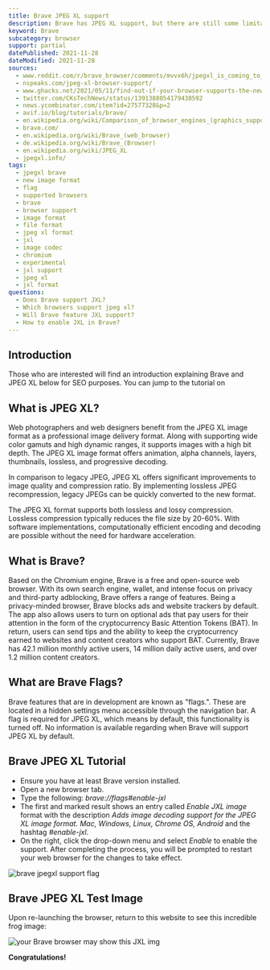 ```yaml
---
title: Brave JPEG XL support
description: Brave has JPEG XL support, but there are still some limitations. We show you how to use it.
keyword: Brave
subcategory: browser
support: partial
datePublished: 2021-11-28
dateModified: 2021-11-28
sources:
  - www.reddit.com/r/brave_browser/comments/mvvx6h/jpegxl_is_coming_to_town_will_brave_be_brave/
  - nspeaks.com/jpeg-xl-browser-support/
  - www.ghacks.net/2021/05/11/find-out-if-your-browser-supports-the-new-image-format-jpeg-xl/
  - twitter.com/CKsTechNews/status/1391388054179438592
  - news.ycombinator.com/item?id=27577328&p=2
  - avif.io/blog/tutorials/brave/
  - en.wikipedia.org/wiki/Comparison_of_browser_engines_(graphics_support)
  - brave.com/
  - en.wikipedia.org/wiki/Brave_(web_browser)
  - de.wikipedia.org/wiki/Brave_(Browser)
  - en.wikipedia.org/wiki/JPEG_XL
  - jpegxl.info/
tags:
  - jpegxl brave
  - new image format
  - flag
  - supported browsers
  - brave
  - browser support
  - image format
  - file format
  - jpeg xl format
  - jxl
  - image codec
  - chromium
  - experimental
  - jxl support
  - jpeg xl
  - jxl format
questions:
  - Does Brave support JXL?
  - Which browsers support jpeg xl?
  - Will Brave feature JXL support?
  - How to enable JXL in Brave?
---
```


## Introduction

Those who are interested will find an introduction explaining Brave and JPEG XL
below for SEO purposes. You can jump to the tutorial on <Link
  href="#bravejpegxltutorial"
  text="how to enable JPEG XL support on Brave by clicking here."
/>

## What is JPEG XL?

Web photographers and web designers benefit from the JPEG XL image format as a professional image delivery format. Along with supporting wide color gamuts and high dynamic ranges, it supports images with a high bit depth. The JPEG XL image format offers animation, alpha channels, layers, thumbnails, lossless, and progressive decoding.

In comparison to legacy JPEG, JPEG XL offers significant improvements to image quality and compression ratio. By implementing lossless JPEG recompression, legacy JPEGs can be quickly converted to the new format.

The JPEG XL format supports both lossless and lossy compression. Lossless compression typically reduces the file size by 20-60%. With software implementations, computationally efficient encoding and decoding are possible without the need for hardware acceleration.

## What is Brave?

Based on the Chromium engine, Brave is a free and open-source web browser. With its own search engine, wallet, and intense focus on privacy and third-party adblocking, Brave offers a range of features. Being a privacy-minded browser, Brave blocks ads and website trackers by default. The app also allows users to turn on optional ads that pay users for their attention in the form of the cryptocurrency Basic Attention Tokens (BAT). In return, users can send tips and the ability to keep the cryptocurrency earned to websites and content creators who support BAT. Currently, Brave has 42.1 million monthly active users, 14 million daily active users, and over 1.2 million content creators.

## What are Brave Flags?

Brave features that are in development are known as "flags.". These are located in a hidden settings menu accessible through the navigation bar. A flag is required for JPEG XL, which means by default, this functionality is turned off. No information is available regarding when Brave will support JPEG XL by default.

## Brave JPEG XL Tutorial

- Ensure you have at least Brave version installed.
- Open a new browser tab.
- Type the following: _brave://flags#enable-jxl_
- The first and marked result shows an entry called _Enable JXL image_ format with the description _Adds image decoding support for the JPEG XL image format. Mac, Windows, Linux, Chrome OS, Android_ and the hashtag _#enable-jxl_.
- On the right, click the drop-down menu and select _Enable_ to enable the support. After completing the process, you will be prompted to restart your web browser for the changes to take effect.

<Image src="brave" alt="brave jpegxl support flag" />

## Brave JPEG XL Test Image

Upon re-launching the browser, return to this website to see this incredible frog
image:

![your Brave browser may show this JXL img](/comparison/frog.jxl)

**Congratulations!**
